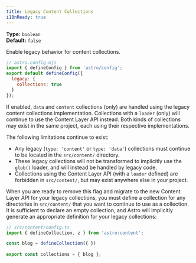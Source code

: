 ```yaml
---
title: Legacy Content Collections
i18nReady: true
---
```


<p>

**Type:** `boolean`<br />
**Default:** `false`<br />
<Since v="5.0.0" />
</p>

Enable legacy behavior for content collections.

```js
// astro.config.mjs
import { defineConfig } from 'astro/config';
export default defineConfig({
  legacy: {
    collections: true
  }
});
```

If enabled, `data` and `content` collections (only) are handled using the legacy content collections implementation. Collections with a `loader` (only) will continue to use the Content Layer API instead. Both kinds of collections may exist in the same project, each using their respective implementations.
 
 The following limitations continue to exist:

- Any legacy (`type: 'content'` or `type: 'data'`) collections must continue to be located in the `src/content/` directory.
- These legacy collections will not be transformed to implicitly use the `glob()` loader, and will instead be handled by legacy code.
- Collections using the Content Layer API (with a `loader` defined) are forbidden in `src/content/`, but may exist anywhere else in your project. 

When you are ready to remove this flag and migrate to the new Content Layer API for your legacy collections, you must define a collection for any directories in `src/content/` that you want to continue to use as a collection. It is sufficient to declare an empty collection, and Astro will implicitly generate an appropriate definition for your legacy collections:
 
```js
// src/content/config.ts
import { defineCollection, z } from 'astro:content';

const blog = defineCollection({ })
 
export const collections = { blog };
```
